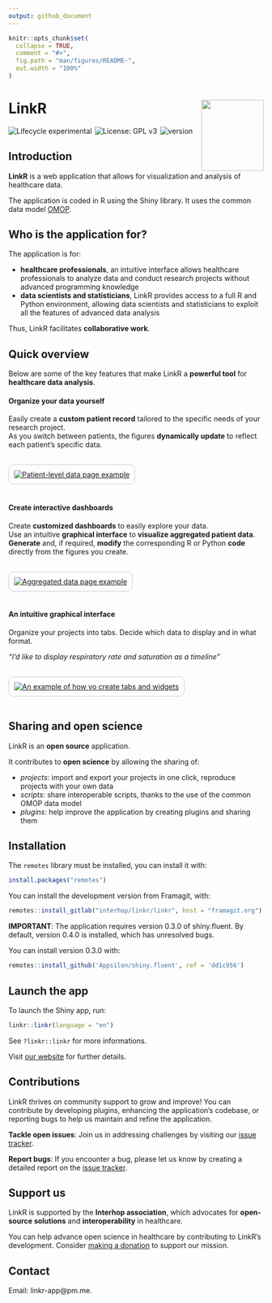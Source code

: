 ```yaml
---
output: github_document
---
```


<!-- README.md is generated from README.Rmd. Please edit that file -->

```r
knitr::opts_chunk$set(
  collapse = TRUE,
  comment = "#>",
  fig.path = "man/figures/README-",
  out.width = "100%"
)
```

# LinkR <a href="https://linkr.interhop.org/"><img src="inst/www/img/hex.png" align="right" width = "123" height="140" /></a>

<img src = "https://img.shields.io/badge/lifecycle-experimental-orange.svg" alt = "Lifecycle experimental" style = "margin-right:2px;"/>
<img src = "https://img.shields.io/badge/License-GPLv3-blue.svg" alt = "License: GPL v3" style = "margin-right:2px;"/>
<img src = "https://img.shields.io/badge/version-0.3.1.9007-blue" alt = "version" style = "margin-right:2px;" />

## Introduction

**LinkR** is a web application that allows for visualization and analysis of healthcare data.

The application is coded in R using the Shiny library. It uses the common data model <a href = "https://ohdsi.github.io/CommonDataModel/" target = "_blank">OMOP</a>.

## Who is the application for?

The application is for:

- **healthcare professionals**, an intuitive interface allows healthcare professionals to analyze data and conduct research projects without advanced programming knowledge
- **data scientists and statisticians**, LinkR provides access to a full R and Python environment, allowing data scientists and statisticians to exploit all the features of advanced data analysis

Thus, LinkR facilitates **collaborative work**.

## Quick overview

Below are some of the key features that make LinkR a **powerful tool** for **healthcare data analysis**.

#### Organize your data yourself

Easily create a **custom patient record** tailored to the specific needs of your research project.<br />
As you switch between patients, the figures **dynamically update** to reflect each patient's specific data.

<br />
<a href="inst/www/img/patient_level_data.gif">
  <img src="inst/www/img/patient_level_data.gif" style="border: solid 1px #ccc; border-radius: 10px; padding: 10px;" alt="Patient-level data page example"/>
</a>
<br /><br />

#### Create interactive dashboards

Create **customized dashboards** to easily explore your data.<br />
Use an intuitive **graphical interface** to **visualize aggregated patient data**.<br />
**Generate** and, if required, **modify** the corresponding R or Python **code** directly from the figures you create.

<br />
<a href="inst/www/img/aggregated_data.gif">
  <img src="inst/www/img/aggregated_data.gif" style="border: solid 1px #ccc; border-radius: 10px; padding: 10px;" alt="Aggregated data page example"/>
</a>
<br /><br />

#### An intuitive graphical interface

Organize your projects into tabs. Decide which data to display and in what format.

*"I’d like to display respiratory rate and saturation as a timeline"*

<br />
<a href="inst/www/img/create_tab_and_widget.gif">
  <img src="inst/www/img/create_tab_and_widget.gif" style="border: solid 1px #ccc; border-radius: 10px; padding: 10px;" alt="An example of how yo create tabs and widgets"/>
</a>
<br /><br />

## Sharing and open science

LinkR is an **open source** application.

It contributes to **open science** by allowing the sharing of:

- *projects*: import and export your projects in one click, reproduce projects with your own data
- *scripts*: share interoperable scripts, thanks to the use of the common OMOP data model
- *plugins*: help improve the application by creating plugins and sharing them

## Installation

The `remotes` library must be installed, you can install it with:
```r
install.packages("remotes")
```

You can install the development version from Framagit, with:
```r
remotes::install_gitlab("interhop/linkr/linkr", host = "framagit.org")
```
**IMPORTANT**: The application requires version 0.3.0 of shiny.fluent. By default, version 0.4.0 is installed, which has unresolved bugs.

You can install version 0.3.0 with:

```r
remotes::install_github('Appsilon/shiny.fluent', ref = 'dd1c956')
```

## Launch the app

To launch the Shiny app, run:
```r
linkr::linkr(language = "en")
```

See `?linkr::linkr` for more informations.

Visit <a href="https://linkr.interhop.org/en/docs/installation/" target="_blank">our website</a> for further details.

## Contributions

LinkR thrives on community support to grow and improve! You can contribute by developing plugins, enhancing the application's codebase, or reporting bugs to help us maintain and refine the application.

**Tackle open issues**: Join us in addressing challenges by visiting our <a href="https://framagit.org/interhop/linkr/linkr/-/issues" target="_blank">issue tracker</a>.

**Report bugs**: If you encounter a bug, please let us know by creating a detailed report on the <a href="https://framagit.org/interhop/linkr/linkr/-/issues" target="_blank">issue tracker</a>.

## Support us

LinkR is supported by the **Interhop association**, which advocates for **open-source solutions** and **interoperability** in healthcare.

You can help advance open science in healthcare by contributing to LinkR's development. Consider <a href="https://interhop.org/en/dons/" target="_blank">making a donation</a> to support our mission.

## Contact

Email: linkr-app@pm.me.
